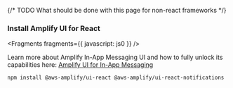 {/* TODO What should be done with this page for non-react frameworks */}

### Install Amplify UI for React


<Fragments fragments={{ javascript: js0 }} />

<Callout>

Learn more about Amplify In-App Messaging UI and how to fully unlock its capabilities here: [Amplify UI for In-App Messaging](https://ui.docs.amplify.aws/react/connected-components/in-app-messaging)

</Callout>

```bash
npm install @aws-amplify/ui-react @aws-amplify/ui-react-notifications
```
